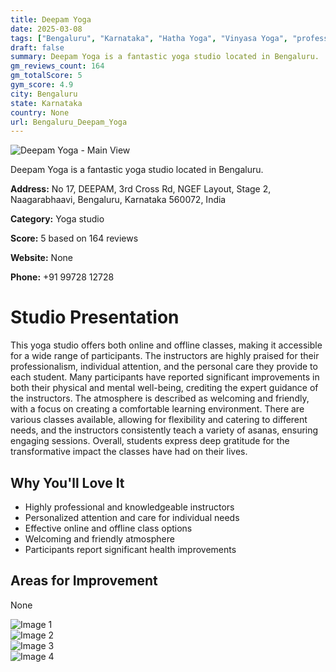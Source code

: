 ```yaml
---
title: Deepam Yoga
date: 2025-03-08
tags: ["Bengaluru", "Karnataka", "Hatha Yoga", "Vinyasa Yoga", "professionalism", "personalized instruction", "Bengaluru"]  
draft: false
summary: Deepam Yoga is a fantastic yoga studio located in Bengaluru.
gm_reviews_count: 164
gm_totalScore: 5
gym_score: 4.9
city: Bengaluru
state: Karnataka
country: None
url: Bengaluru_Deepam_Yoga
---
```


<div className="aspect-[16/9] relative my-8">
  <img 
    src="https://lh5.googleusercontent.com/p/AF1QipOVxLz9cIkeU6yzu3SjxIUId-lAvnZtl0NQwoFz=w1920-h1080-k-no"
    alt="Deepam Yoga - Main View"
    className="object-cover absolute inset-0 w-full h-full rounded-lg"
  />
</div>

Deepam Yoga is a fantastic yoga studio located in Bengaluru.

**Address:** No 17, DEEPAM, 3rd Cross Rd, NGEF Layout, Stage 2, Naagarabhaavi, Bengaluru, Karnataka 560072, India

**Category:** Yoga studio

**Score:** 5 based on 164 reviews

**Website:** None

**Phone:** +91 99728 12728

# Studio Presentation

This yoga studio offers both online and offline classes, making it accessible for a wide range of participants. The instructors are highly praised for their professionalism, individual attention, and the personal care they provide to each student. Many participants have reported significant improvements in both their physical and mental well-being, crediting the expert guidance of the instructors. The atmosphere is described as welcoming and friendly, with a focus on creating a comfortable learning environment. There are various classes available, allowing for flexibility and catering to different needs, and the instructors consistently teach a variety of asanas, ensuring engaging sessions. Overall, students express deep gratitude for the transformative impact the classes have had on their lives.

## Why You'll Love It

- Highly professional and knowledgeable instructors
- Personalized attention and care for individual needs
- Effective online and offline class options
- Welcoming and friendly atmosphere
- Participants report significant health improvements

## Areas for Improvement

None

<div className="grid grid-cols-1 xl:grid-cols-2 gap-4 my-8">
<div className="aspect-[4/3] relative"><img src="https://lh3.googleusercontent.com/p/AF1QipPKwBKBe0LYxBAcBbPFKSguJAMUIDmL_VTgu4bh=w1920-h1080-k-no" alt="Image 1" className="object-cover absolute inset-0 w-full h-full rounded-lg" /></div>
<div className="aspect-[4/3] relative"><img src="https://lh5.googleusercontent.com/p/AF1QipOFpntmmtLD5vjUlK25U4BzjJO7pXzTNdpbavZ2=w1920-h1080-k-no" alt="Image 2" className="object-cover absolute inset-0 w-full h-full rounded-lg" /></div>
<div className="aspect-[4/3] relative"><img src="https://lh5.googleusercontent.com/p/AF1QipPOWh6fFjvKkRrrb_gP3KhAf6YipmBMS_CIVZhV=w1920-h1080-k-no" alt="Image 3" className="object-cover absolute inset-0 w-full h-full rounded-lg" /></div>
<div className="aspect-[4/3] relative"><img src="https://lh5.googleusercontent.com/p/AF1QipMN1ldjzbOI74lG9wIy2HTGGw7hd5uNsqnZWzO5=w1920-h1080-k-no" alt="Image 4" className="object-cover absolute inset-0 w-full h-full rounded-lg" /></div>
</div>